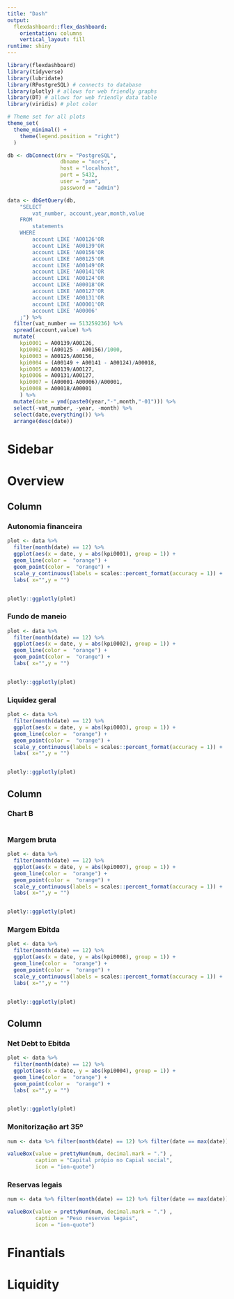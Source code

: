 ```yaml
---
title: "Dash"
output: 
  flexdashboard::flex_dashboard:
    orientation: columns
    vertical_layout: fill
runtime: shiny
---
```


```r
library(flexdashboard)
library(tidyverse)
library(lubridate)
library(RPostgreSQL) # connects to database
library(plotly) # allows for web friendly graphs
library(DT) # allows for web friendly data table
library(viridis) # plot color

# Theme set for all plots
theme_set(
  theme_minimal() +
    theme(legend.position = "right")
  )

```


```r

db <- dbConnect(drv = "PostgreSQL", 
                 dbname = "nors",
                 host = "localhost",
                 port = 5432,
                 user = "psm",
                 password = "admin")

```


```r
data <- dbGetQuery(db,
    "SELECT 
        vat_number, account,year,month,value
    FROM 
        statements
    WHERE 
        account LIKE 'A00126'OR
        account LIKE 'A00139'OR
        account LIKE 'A00156'OR
        account LIKE 'A00125'OR
        account LIKE 'A00149'OR
        account LIKE 'A00141'OR
        account LIKE 'A00124'OR
        account LIKE 'A00018'OR
        account LIKE 'A00127'OR
        account LIKE 'A00131'OR
        account LIKE 'A00001'OR
        account LIKE 'A00006'
    ;") %>% 
  filter(vat_number == 513259236) %>% 
  spread(account,value) %>% 
  mutate(
    kpi0001 = A00139/A00126,
    kpi0002 = (A00125 - A00156)/1000,
    kpi0003 = A00125/A00156,
    kpi0004 = (A00149 + A00141 - A00124)/A00018,
    kpi0005 = A00139/A00127,
    kpi0006 = A00131/A00127,
    kpi0007 = (A00001-A00006)/A00001,
    kpi0008 = A00018/A00001
    ) %>% 
  mutate(date = ymd(paste0(year,"-",month,"-01"))) %>% 
  select(-vat_number, -year, -month) %>% 
  select(date,everything()) %>% 
  arrange(desc(date))
```


Sidebar {.sidebar}
====================


Overview
=======================================================================

Column {data-width=333}
-----------------------------------------------------------------------

### Autonomia financeira

```r

plot <- data %>% 
  filter(month(date) == 12) %>% 
  ggplot(aes(x = date, y = abs(kpi0001), group = 1)) +
  geom_line(color =  "orange") +
  geom_point(color =  "orange") + 
  scale_y_continuous(labels = scales::percent_format(accuracy = 1)) +
  labs( x="",y = "")


plotly::ggplotly(plot)

```

### Fundo de maneio

```r

plot <- data %>% 
  filter(month(date) == 12) %>% 
  ggplot(aes(x = date, y = abs(kpi0002), group = 1)) +
  geom_line(color =  "orange") +
  geom_point(color =  "orange") + 
  labs( x="",y = "")


plotly::ggplotly(plot)

```

### Liquidez geral

```r

plot <- data %>% 
  filter(month(date) == 12) %>% 
  ggplot(aes(x = date, y = abs(kpi0003), group = 1)) +
  geom_line(color =  "orange") +
  geom_point(color =  "orange") + 
  scale_y_continuous(labels = scales::percent_format(accuracy = 1)) +
  labs( x="",y = "")


plotly::ggplotly(plot)

```

Column {data-width=333}
-----------------------------------------------------------------------

### Chart B

```r

```

### Margem bruta

```r

plot <- data %>% 
  filter(month(date) == 12) %>% 
  ggplot(aes(x = date, y = abs(kpi0007), group = 1)) +
  geom_line(color =  "orange") +
  geom_point(color =  "orange") + 
  scale_y_continuous(labels = scales::percent_format(accuracy = 1)) +
  labs( x="",y = "")


plotly::ggplotly(plot)

```

### Margem Ebitda

```r

plot <- data %>% 
  filter(month(date) == 12) %>% 
  ggplot(aes(x = date, y = abs(kpi0008), group = 1)) +
  geom_line(color =  "orange") +
  geom_point(color =  "orange") + 
  scale_y_continuous(labels = scales::percent_format(accuracy = 1)) +
  labs( x="",y = "")


plotly::ggplotly(plot)
```

Column {data-width=333}
-----------------------------------------------------------------------

### Net Debt to Ebitda

```r

plot <- data %>% 
  filter(month(date) == 12) %>% 
  ggplot(aes(x = date, y = abs(kpi0004), group = 1)) +
  geom_line(color =  "orange") +
  geom_point(color =  "orange") + 
  labs( x="",y = "")


plotly::ggplotly(plot)


```

### Monitorização art 35º

```r

num <- data %>% filter(month(date) == 12) %>% filter(date == max(date)) %>% select(kpi0005) %>% mutate(kpi0005 = scales::percent(kpi0005))

valueBox(value = prettyNum(num, decimal.mark = ".") ,
         caption = "Capital própio no Capial social",
         icon = "ion-quote")

```

### Reservas legais

```r

num <- data %>% filter(month(date) == 12) %>% filter(date == max(date)) %>% select(kpi0006) %>% mutate(kpi0006 = scales::percent(kpi0006))

valueBox(value = prettyNum(num, decimal.mark = ".") ,
         caption = "Peso reservas legais",
         icon = "ion-quote")

```


Finantials
=======================================================================


Liquidity {data-navmenu=Details}
=======================================================================



